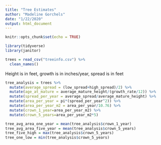 ```yaml
---
title: "Tree Estimates"
author: "Madeline Gorchels"
date: "1/22/2020"
output: html_document
---
```


```r
knitr::opts_chunk$set(echo = TRUE)
```

```r
library(tidyverse)
library(janitor)
```

```r
trees = read_csv("treeinfo.csv") %>% 
  clean_names()
```
Height is in feet, growth is in inches/year, spread is in feet


```r
tree_analysis = trees %>% 
  mutate(average_spread = (low_spread+high_spread)/2) %>% 
  mutate(age_at_mature = average_mature_height/(growth_rate/12)) %>% 
  mutate(spread_per_year = average_spread/average_mature_height) %>% 
  mutate(area_per_year = pi*(spread_per_year^2)) %>% 
  mutate(area_per_year_m2 = area_per_year/10.76) %>% 
  mutate(crown_1_year=area_per_year_m2) %>% 
  mutate(crown_5_years=area_per_year_m2*5)

tree_avg_area_one_year = mean(tree_analysis$crown_1_year)
tree_avg_area_five_year = mean(tree_analysis$crown_5_years)
tree_five_high = max(tree_analysis$crown_5_years)
tree_one_low = min(tree_analysis$crown_5_years)
```


